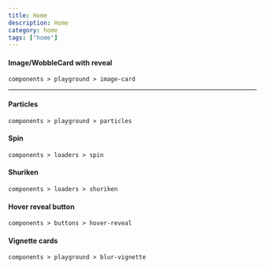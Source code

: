 ```yaml
---
title: Home
description: Home
category: home
tags: ["home"]
---
```


<div className="max-w-7xl  h-full py-4 mx-auto">

<MdxCard href="/components/playground/image-card" className="p-4 xl:col-span-3">

#### Image/WobbleCard with reveal

`components > playground > image-card`

<ComponentPreview path="image-card" category="playground" forShowcase />

</MdxCard>

---

<div
  className="relative h-full w-full gap-4 mt-6
                  grid 
                  grid-cols-1
                  md:grid-cols-2
                   xl:grid-cols-3 
                    "
>
<MdxCard href="/components/playground/particles" className="p-4 xl:col-span-2">

#### Particles

`components > playground > particles`

<ComponentPreview path="particles-demo" category="playground" forShowcase />

</MdxCard>
<MdxCard href="/components/loaders/spin" className="p-4 ">

#### Spin

`components > loaders > spin`

<ComponentPreview path="spin" category="loaders" forShowcase />

</MdxCard>
<MdxCard href="/components/loaders/shuriken" className="p-4 ">

#### Shuriken

`components > loaders > shuriken`

<ComponentPreview path="shuriken" category="loaders" forShowcase />

</MdxCard>
<MdxCard href="/components/buttons/hover-reveal" className="p-4 xl:col-span-2">

#### Hover reveal button

`components > buttons > hover-reveal`

<ComponentPreview path="hover-reveal" category="buttons" forShowcase />

</MdxCard>
<MdxCard href="/components/playground/blur-vignette" className="p-4 md:col-span-2 xl:col-span-3">

#### Vignette cards

`components > playground > blur-vignette`

<ComponentPreview
  path="blur-vignette-card"
  category="playground"
  forShowcase
/>
</MdxCard>

</div>

</div>
